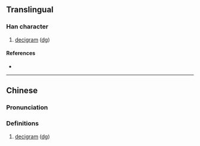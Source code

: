 {{character info/new}}
==Translingual==

===Han character===
{{Han char|rn=10|rad=儿|as=09|sn=11|four=|canj=JUCSH|ids=⿺克分}}

# [[decigram]] ([[dg]])

====References====
* {{Han ref|kx=0125.201|dkj=01387|dj=0266.010|hdz=10273.141|uh=515D|ud=20829|bh=A25C|bd=41564}}

----

==Chinese==
{{zh-forms}}

===Pronunciation===
{{zh-pron
|m=fēnkè
|c=fan1 hak1
|mc=
|oc=
|ma=
|cat=n
}}

===Definitions===
{{zh-hanzi}}

# {{lb|zh|obsolete|abbreviation}} [[decigram]] ([[dg]])